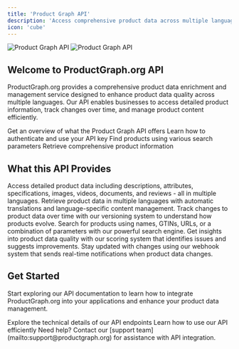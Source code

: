 ```yaml
---
title: 'Product Graph API'
description: 'Access comprehensive product data across multiple languages with our powerful API'
icon: 'cube'
---
```


<img
  className="block dark:hidden"
  src="/images/hero-light.jpeg"
  alt="Product Graph API"
/>
<img
  className="hidden dark:block"
  src="/images/hero-dark.jpeg"
  alt="Product Graph API"
/>

## Welcome to ProductGraph.org API

ProductGraph.org provides a comprehensive product data enrichment and management service designed to enhance product data quality across multiple languages. Our API enables businesses to access detailed product information, track changes over time, and manage product content efficiently.

<CardGroup cols={2}>
  <Card
    title="Quick Start"
    icon="rocket"
    href="/product-graph/overview"
  >
    Get an overview of what the Product Graph API offers
  </Card>
  <Card
    title="Authentication"
    icon="key"
    href="/product-graph/authentication"
  >
    Learn how to authenticate and use your API key
  </Card>
  <Card
    title="Search API"
    icon="magnifying-glass"
    href="/product-graph/search"
  >
    Find products using various search parameters
  </Card>
  <Card
    title="Product Data"
    icon="cube"
    href="/product-graph/product-data"
  >
    Retrieve comprehensive product information
  </Card>
</CardGroup>

## What this API Provides

<Accordion title="Comprehensive Product Information">
  Access detailed product data including descriptions, attributes, specifications, images, videos, documents, and reviews - all in multiple languages.
</Accordion>

<Accordion title="Multi-language Support">
  Retrieve product data in multiple languages with automatic translations and language-specific content management.
</Accordion>

<Accordion title="Historical Data Tracking">
  Track changes to product data over time with our versioning system to understand how products evolve.
</Accordion>

<Accordion title="Advanced Search Capabilities">
  Search for products using names, GTINs, URLs, or a combination of parameters with our powerful search engine.
</Accordion>

<Accordion title="Data Quality Scoring">
  Get insights into product data quality with our scoring system that identifies issues and suggests improvements.
</Accordion>

<Accordion title="Real-time Notifications">
  Stay updated with changes using our webhook system that sends real-time notifications when product data changes.
</Accordion>

## Get Started

Start exploring our API documentation to learn how to integrate ProductGraph.org into your applications and enhance your product data management.

<CardGroup cols={2}>
  <Card
    title="API Reference"
    icon="code"
    href="/api-reference/introduction"
  >
    Explore the technical details of our API endpoints
  </Card>
  <Card
    title="Best Practices"
    icon="lightbulb"
    href="/product-graph/best-practices"
  >
    Learn how to use our API efficiently
  </Card>
</CardGroup>

<Note>
Need help? Contact our [support team](mailto:support@productgraph.org) for assistance with API integration.
</Note>
